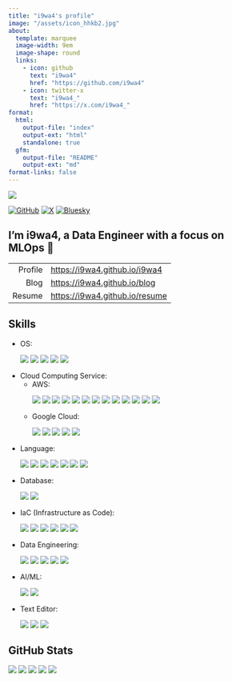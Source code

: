```yaml
---
title: "i9wa4's profile"
image: "/assets/icon_hhkb2.jpg"
about:
  template: marquee
  image-width: 9em
  image-shape: round
  links:
    - icon: github
      text: "i9wa4"
      href: "https://github.com/i9wa4"
    - icon: twitter-x
      text: "i9wa4_"
      href: "https://x.com/i9wa4_"
format:
  html:
    output-file: "index"
    output-ext: "html"
    standalone: true
  gfm:
    output-file: "README"
    output-ext: "md"
format-links: false
---
```


<!--
**i9wa4/i9wa4** is a ✨ _special_ ✨ repository because its `README.md` (this file) appears on your GitHub profile.

Here are some ideas to get you started:

- 🔭 I'm currently working on ...
- 🌱 I'm currently learning ...
- 👯 I'm looking to collaborate on ...
- 🤔 I'm looking for help with ...
- 💬 Ask me about ...
- 📫 How to reach me: ...
- 😄 Pronouns: ...
- ⚡ Fun fact: ...
-->

<div align="left">
  <a href="https://github.com/antonkomarev/github-profile-views-counter">
    <img src="https://komarev.com/ghpvc/?username=i9wa4&label=GitHub_Profile_Views"/>
  </a>
</div>

[![GitHub](https://img.shields.io/badge/GitHub-i9wa4-181717.svg?logo=github&style=plastic)](https://github.com/i9wa4)
[![X](https://img.shields.io/badge/X-i9wa4__-808080.svg?logo=x&style=plastic)](https://x.com/i9wa4_)
[![Bluesky](https://img.shields.io/badge/Bluesky-i9wa4_-0285FF.svg?logo=bluesky&style=plastic)](https://bsky.app/profile/i9wa4.bsky.social)

## I'm i9wa4, a Data Engineer with a focus on MLOps 👋

|         |                                  |
| ---:    | :---                             |
| Profile | <https://i9wa4.github.io/i9wa4>  |
| Blog    | <https://i9wa4.github.io/blog>   |
| Resume  | <https://i9wa4.github.io/resume> |

## Skills

<!-- https://github.com/tandpfun/skill-icons -->
<!-- https://tech-blog.s-yoshiki.com/entry/150/ -->
<!-- https://simpleicons.org/ -->

- OS:
<div align="left">
  <img src="https://img.shields.io/badge/Linux--FCC624.svg?logo=linux&style=plastic">
  <img src="https://img.shields.io/badge/Amazon_Linux--808080.svg?logo=linux&style=plastic">
  <img src="https://img.shields.io/badge/Ubuntu--E95420.svg?logo=ubuntu&style=plastic">
  <img src="https://img.shields.io/badge/Windows--00A4EF.svg?style=plastic">
  <img src="https://img.shields.io/badge/macOS--999999.svg?logo=apple&style=plastic">
</div>
- Cloud Computing Service:
    - AWS:
<div align="left">
  <img src="https://img.shields.io/badge/AWS_Cloud9--808080.svg?style=plastic">
  <img src="https://img.shields.io/badge/AWS_CodeCommit--808080.svg?style=plastic">
  <img src="https://img.shields.io/badge/AWS_Step_Functions--808080.svg?style=plastic">
  <img src="https://img.shields.io/badge/Amazon_Aurora--808080.svg?style=plastic">
  <img src="https://img.shields.io/badge/Amazon_EC2--FF9900.svg?logo=amazonec2&style=plastic">
  <img src="https://img.shields.io/badge/Amazon_ECS--FF9900.svg?logo=amazonecs&style=plastic">
  <img src="https://img.shields.io/badge/Amazon_MWAA_(Airflow)--808080.svg?style=plastic">
  <img src="https://img.shields.io/badge/Amazon_RDS--527FFF.svg?logo=amazonrds&style=plastic">
  <img src="https://img.shields.io/badge/Amazon_S3--569A31.svg?logo=amazons3&style=plastic">
  <img src="https://img.shields.io/badge/Amazon_SageMaker--808080.svg?style=plastic">
  <img src="https://img.shields.io/badge/Amazon_Secrets_Manager--808080.svg?style=plastic">
  <img src="https://img.shields.io/badge/Amazon_Systems_Manager--808080.svg?style=plastic">
  <img src="https://img.shields.io/badge/Amazon_VPC--808080.svg?style=plastic">
</div>
    - Google Cloud:
<div align="left">
  <img src="https://img.shields.io/badge/BigQuery--669DF6.svg?logo=googlebigquery&style=plastic">
  <img src="https://img.shields.io/badge/Cloud_Functions--808080.svg?style=plastic">
  <img src="https://img.shields.io/badge/Compute_Engine--808080.svg?style=plastic">
  <img src="https://img.shields.io/badge/Datastream--808080.svg?style=plastic">
  <img src="https://img.shields.io/badge/Google_Pub/Sub--AECBFA.svg?logo=googlepubsub&style=plastic">
</div>
- Language:
<div align="left">
  <img src="https://img.shields.io/badge/Bash--808080.svg?style=plastic">
  <img src="https://img.shields.io/badge/C--A8B9CC.svg?logo=c&style=plastic">
  <img src="https://img.shields.io/badge/Google_Apps_Script--4285F4.svg?logo=googleappsscript&style=plastic">
  <img src="https://img.shields.io/badge/HCL--844FBA.svg?logo=terraform&style=plastic">
  <img src="https://img.shields.io/badge/Python--3776AB.svg?logo=python&style=plastic">
  <img src="https://img.shields.io/badge/SQL--808080.svg?style=plastic">
  <img src="https://img.shields.io/badge/TypeScript--3178C6.svg?logo=typescript&style=plastic">
</div>
- Database:
<div align="left">
  <img src="https://img.shields.io/badge/MySQL--4479A1.svg?logo=mysql&style=plastic">
  <img src="https://img.shields.io/badge/PostgreSQL--4169E1.svg?logo=postgresql&style=plastic">
</div>
- IaC (Infrastructure as Code):
<div align="left">
  <img src="https://img.shields.io/badge/AWS_CodeCommit--808080.svg?style=plastic">
  <img src="https://img.shields.io/badge/Docker--1488C6.svg?logo=docker&style=plastic">
  <img src="https://img.shields.io/badge/Git--F05032.svg?logo=git&style=plastic">
  <img src="https://img.shields.io/badge/GitHub--181717.svg?logo=github&style=plastic">
  <img src="https://img.shields.io/badge/GitHub_Actions--2088FF.svg?logo=githubactions&style=plastic">
  <img src="https://img.shields.io/badge/Terraform--844FBA.svg?logo=terraform&style=plastic">
</div>
- Data Engineering:
<div align="left">
  <img src="https://img.shields.io/badge/BigQuery--669DF6.svg?logo=googlebigquery&style=plastic">
  <img src="https://img.shields.io/badge/Datastream--808080.svg?style=plastic">
  <img src="https://img.shields.io/badge/Embulk--EF4319.svg?style=plastic">
  <img src="https://img.shields.io/badge/Snowflake--29B5E8.svg?logo=snowflake&style=plastic">
  <img src="https://img.shields.io/badge/dbt--FF694B.svg?logo=dbt&style=plastic">
</div>
- AI/ML:
<div align="left">
  <img src="https://img.shields.io/badge/DataRobot--808080.svg?style=plastic">
  <img src="https://img.shields.io/badge/Snowpark_ML--29B5E8.svg?style=plastic">
</div>
- Text Editor:
<div align="left">
  <img src="https://img.shields.io/badge/Neovim--007ACC.svg?logo=neovim&style=plastic">
  <img src="https://img.shields.io/badge/Vim--019733.svg?logo=vim&style=plastic">
  <img src="https://img.shields.io/badge/Visual_Studio_Code--0098FF.svg?style=plastic">
</div>

## GitHub Stats

[![](https://raw.githubusercontent.com/i9wa4/i9wa4/main/profile-summary-card-output/transparent/0-profile-details.svg)](https://github.com/vn7n24fzkq/github-profile-summary-cards)
[![](https://raw.githubusercontent.com/i9wa4/i9wa4/main/profile-summary-card-output/transparent/1-repos-per-language.svg)](https://github.com/vn7n24fzkq/github-profile-summary-cards) [![](https://raw.githubusercontent.com/i9wa4/i9wa4/main/profile-summary-card-output/transparent/2-most-commit-language.svg)](https://github.com/vn7n24fzkq/github-profile-summary-cards)
[![](https://raw.githubusercontent.com/i9wa4/i9wa4/main/profile-summary-card-output/transparent/3-stats.svg)](https://github.com/vn7n24fzkq/github-profile-summary-cards) [![](https://raw.githubusercontent.com/i9wa4/i9wa4/main/profile-summary-card-output/transparent/4-productive-time.svg)](https://github.com/vn7n24fzkq/github-profile-summary-cards)

<!-- <div align="left">                                                                                                              -->
<!--   <a href="https://github.com/vn7n24fzkq/github-profile-summary-cards">                                                         -->
<!--     <img src="http://github-profile-summary-cards.vercel.app/api/cards/stats?username=i9wa4&theme=transparent"/>                -->
<!--     <img src="http://github-profile-summary-cards.vercel.app/api/cards/most-commit-language?username=i9wa4&theme=transparent"/> -->
<!--   </a>                                                                                                                          -->
<!-- </div>                                                                                                                          -->

<!-- <div align="left">                                                                                                                                            -->
<!--   <a href="https://github.com/anuraghazra/github-readme-stats">                                                                                               -->
<!--     <img src="https://github-readme-stats.vercel.app/api?username=i9wa4&show_icons=true&include_all_commits=true&theme=transparent"/>                         -->
<!--     <img src="https://github-readme-stats.vercel.app/api/top-langs/?username=i9wa4&langs_count=8&include_all_commits=true&layout=compact&theme=transparent"/> -->
<!--   </a>                                                                                                                                                        -->
<!-- </div>                                                                                                                                                        -->

<!-- <div align="left">                                                                   -->
<!--   <a href="https://github.com/ryo-ma/github-profile-trophy">                         -->
<!--     <img src="https://github-profile-trophy.vercel.app/?username=i9wa4&theme=flat"/> -->
<!--   </a>                                                                               -->
<!-- </div>                                                                               -->

